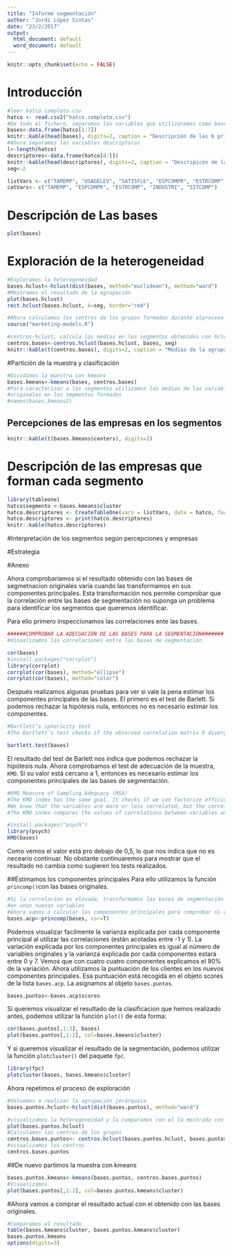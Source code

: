 ```yaml
---
title: "Informe segmentación"
author: "Jordi López Sintas"
date: "23/2/2017"
output:
  html_document: default
  word_document: default
---
```


```r
knitr::opts_chunk$set(echo = FALSE)
```

# Introducción

```r
#leer hatco.completo.csv
hatco <- read.csv2("hatco.completo.csv")
#De todo el fichero, separamos las variables que utilizaremos como bases de segmentación
bases<-data.frame(hatco[1:7])
knitr::kable(head(bases), digits=2, caption = "Descripción de las 6 primeras empresas y sus bases")
#Ahora separamos las variables descriptoras
l<-length(hatco)
descriptores<-data.frame(hatco[8:l])
knitr::kable(head(descriptores), digits=2, caption = "Descripicón de las 6 primeras empreas")
seg<-2

listVars <- c("TAMEMP", "USAGELEV", "SATISFLE", "ESPCOMPR", "ESTRCOMP", "INDUSTRI", "SITCOMP")
catVars<- c("TAMEMP", "ESPCOMPR", "ESTRCOMP", "INDUSTRI", "SITCOMP")

```

# Descripción de Las bases


```r
plot(bases)
```


# Exploración de la heterogeneidad

```r
#Exploramos la heterogeneidad
bases.hclust<-hclust(dist(bases, method="euclidean"), method="ward")
#Mostramos el resultado de la agrupación
plot(bases.hclust)
rect.hclust(bases.hclust, k=seg, border="red") 
```

```r
#Ahora calculamos los centros de los grupos formados durante elproceso de agrupación jerárquica.
source("marketing-models.R")

#centros-hclust, calcula las medias en los segmentos obtenidos con hclust
centros.bases<-centros.hclust(bases.hclust, bases, seg)
knitr::kable(t(centros.bases), digits=2, caption = "Medias de la agrupación jerárquica")

```

#Partición de la muestra y clasificación

```r
#Dividimos la muestra con kmeans
bases.kmeans<-kmeans(bases, centros.bases)
#Para caracterizar a los segmentos utilizamos las medias de las variables
#originales en los segmentos formados
#names(bases.kmeans2)

```

## Percepciones de las empresas en los segmentos

```r
knitr::kable(t(bases.kmeans$centers), digits=2)
```

# Descripción de las empresas que forman cada segmento

```r
library(tableone)
hatco$segmento <-bases.kmeans$cluster
hatco.descriptores <- CreateTableOne(vars = listVars, data = hatco, factorVars = catVars, strata = "segmento")
hatco.descriptores <- print(hatco.descriptores)
knitr::kable(hatco.descriptores)
```

#Interpretación de los segmentos según percepciones y empresas

#Estrategia


#Anexo

Ahora comprobaríamos si el resultado obtenido con las bases de segmetnacion
originales varía cuando las transformamos en sus componentes principales. Esta transformación nos permite comprobar que la correlación entre las bases de segmentación no suponga un problema para identificar los segmentos que queremos identificar.

Para ello primero inspeccionamos las correlaciones ente las bases.

```r
######COMPROBAR LA ADECUACIÓN DE LAS BASES PARA LA SEGMENTACIÓN#######
#Visualizamos las correlaciones entre las bases de segmentación

cor(bases)
#install.packages("corrplot")
library(corrplot)
corrplot(cor(bases), method="ellipse")
corrplot(cor(bases), method="color")
```
Después realizamos algunas pruebas para ver si vale la pena estimar los componentes principales de las bases. El primero es el test de Barlett. Si podemos rechazar la hipótesis nula, entonces no es necesario estimar los componentes.

```r
#Bartlett’s sphericity test
#The Bartlett’s test checks if the observed correlation matrix R diverges significantly from the identity matrix (theoretical matrix under H0: the variables are orthogonal).

bartlett.test(bases)
```
El resultado del test de Barlett nos indica que podemos rechazar la hipótesis nula. Ahora comprobamos el test de adecuación de la muestra, `KMO`. Si su valor está cercano a 1, entonces es necesario estimar los componentes principales de las bases de segmentación.

```r
#KMO Measure of Sampling Adequacy (MSA)
#The KMO index has the same goal. It checks if we can factorize efficiently the original variables. But it is based on another idea.
#We know that the variables are more or less correlated, but the correlation between two variables can be influenced by the others. So, we use the partial correlation in order to measure the relation between two variables by removing the effect of the remaining variables
#The KMO index compares the values of correlations between variables and those of the partial correlations. If the KMO index is high ( 1), the PCA can act efficiently; if KMO is low ( 0), the PCA is not relevant.

#install.packages("psych")
library(psych)
KMO(bases)
```
Como vemos el valor está pro debajo de 0,5, lo que nos indica que no es neceario continuar. No obstante continuaremos para mostrar que el resultado no cambia como sugieren los tests realizados.

##Estimamos los componentes principales
Para ello utilizamos la función `princomp()`con las bases originales.

```r
#Si la correlación es elevada, transformamos las bases de segmentación
#en unas nuevas variables 
#Ahora vamos a calcular los componentes principales para comprobar si el resultado cambia
bases.acp<-princomp(bases, cor=T)
```

Podemos visualizar facilmente la varianza explicada por cada componente principal al utilizar las correlaciones (están acotadas entre -1 y 1). La variación explicada  por los componentes principales es igual al número de variables originales y la varianza explicada por cada componentes estará entre 0 y 7.
Vemos que con cuatro cuatro componentes explicamos el 90% de la variación. Ahora utilizamos la puntuación de los clientes en los nuevos componentes principales. Esa puntuación está recogida en el objeto scores de la lista `bases.acp`. La asignamos al objeto `bases.puntos`.

```r
bases.puntos<-bases.acp$scores
```

Si queremos visualizar el resultado de la clasificacion que hemos realizado antes, podemos utilizar la función `plot()` de esta forma:

```r
cor(bases.puntos[,1:3], bases)
plot(bases.puntos[,1:2], col=bases.kmeans$cluster)
```

Y si queremos visualizar el resultado de la segmentación, podemos utilizar la función `plotcluster()` del paquete `fpc`.
```r
library(fpc)
plotcluster(bases, bases.kmeans$cluster) 
```

Ahora repetimos el proceso de exploración

```r
#Volvemos a realizar la agrupación jerárquica
bases.puntos.hclust<-hclust(dist(bases.puntos), method="ward")
```

```r
#visualizamos la heterogeneidad y la comparamos con el la mostrada con los datos originales
plot(bases.puntos.hclust)
#Calculamos los centros de los grupos
centros.bases.puntos<- centros.hclust(bases.puntos.hclust, bases.puntos, seg)
#visualizamos los centros
centros.bases.puntos
```

##De nuevo partimos la muestra con kmeans

```r
bases.puntos.kmeans<-kmeans(bases.puntos, centros.bases.puntos)
#Visualizamos
plot(bases.puntos[,1:2], col=bases.puntos.kmeans$cluster)
```

#Ahora vamos a comprar el resultado actual con el obtenido con las bases originales.
```r
#Comparamos el resultado
table(bases.kmeans$cluster, bases.puntos.kmeans$cluster)
bases.puntos.kmeans
options(digits=3)
```




